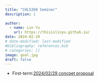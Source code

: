 ```yaml
---
title: "CHL5260 Seminar"
description: |
  
author:
  - name: Lin Yu
    url: https://thisislinyu.github.io/
date: 2024-02-29
# date-modified: last-modified
#bibliography: references.bib
# categories: []
image: goal.jpg
draft: false
---
```


-   First-term:[2024/02/29 concpet proposal](2024_02_29_CHL5260_concpet_proposal.pdf)

